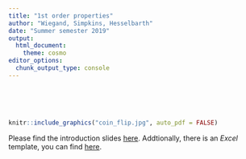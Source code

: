 ```yaml
---
title: "1st order properties"
author: "Wiegand, Simpkins, Hesselbarth"
date: "Summer semester 2019"
output: 
  html_document:
    theme: cosmo
editor_options: 
  chunk_output_type: console
---
```


<br>
<br>
<br>

```r
knitr::include_graphics("coin_flip.jpg", auto_pdf = FALSE)
```

Please find the introduction slides [here](Practical_1_slides.pdf). Addtionally, there is an _Excel_ template, you can find [here](Practical_1_coin_table.xlsx).